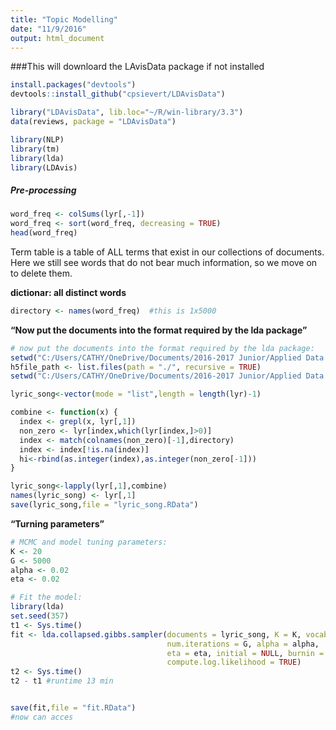 ---
title: "Topic Modelling"
date: "11/9/2016"
output: html_document
---  
###This will downloard the LAvisData package if not installed
```{r setup}
install.packages("devtools")
devtools::install_github("cpsievert/LDAvisData")

```

```{r setup}
library("LDAvisData", lib.loc="~/R/win-library/3.3")
data(reviews, package = "LDAvisData")

library(NLP)
library(tm)
library(lda)
library(LDAvis)
```

##### Pre-processing  
```{r}
word_freq <- colSums(lyr[,-1])
word_freq <- sort(word_freq, decreasing = TRUE)
head(word_freq)
```

Term table is a table of ALL terms that exist in our collections of documents. Here we still see words that do not bear much information, so we move on to delete them.

**dictionar: all distinct words**  
```{R}
directory <- names(word_freq)  #this is 1x5000
```

**"Now put the documents into the format required by the lda package"**
```{R}
# now put the documents into the format required by the lda package:
setwd("C:/Users/CATHY/OneDrive/Documents/2016-2017 Junior/Applied Data Science/Project 4/Fall2016-Proj4-caz/data")
h5file_path <- list.files(path = "./", recursive = TRUE)
setwd("C:/Users/CATHY/OneDrive/Documents/2016-2017 Junior/Applied Data Science/Project 4/Fall2016-Proj4-caz/Data")

lyric_song<-vector(mode = "list",length = length(lyr)-1)

combine <- function(x) {
  index <- grepl(x, lyr[,1])
  non_zero <- lyr[index,which(lyr[index,]>0)]
  index <- match(colnames(non_zero)[-1],directory)
  index <- index[!is.na(index)]
  hi<-rbind(as.integer(index),as.integer(non_zero[-1]))
}

lyric_song<-lapply(lyr[,1],combine)
names(lyric_song) <- lyr[,1]
save(lyric_song,file = "lyric_song.RData")
```


**"Turning parameters"**
```{r}
# MCMC and model tuning parameters:
K <- 20
G <- 5000
alpha <- 0.02
eta <- 0.02
```


```{R,eval=FALSE}
# Fit the model:
library(lda)
set.seed(357)
t1 <- Sys.time()
fit <- lda.collapsed.gibbs.sampler(documents = lyric_song, K = K, vocab = directory, 
                                   num.iterations = G, alpha = alpha, 
                                   eta = eta, initial = NULL, burnin = 0,
                                   compute.log.likelihood = TRUE)
t2 <- Sys.time()
t2 - t1 #runtime 13 min 


save(fit,file = "fit.RData")
#now can acces
```

